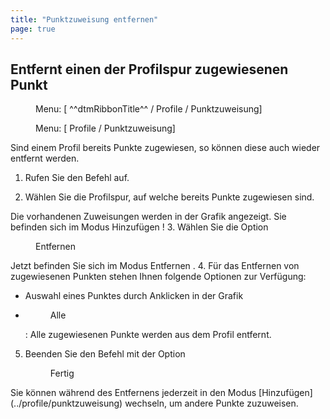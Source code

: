 ```yaml
---
title: "Punktzuweisung entfernen"
page: true
---
```

## Entfernt einen der Profilspur zugewiesenen Punkt 
<GeoDesigner> <Menu> Menu: [ ^^dtmRibbonTitle^^ / Profile / Punktzuweisung] </Menu> </GeoDesigner><GeoMapper> <Menu> Menu: [ Profile / Punktzuweisung] </Menu> </GeoMapper>

Sind einem Profil bereits Punkte zugewiesen, so k&#246;nnen diese auch wieder entfernt werden.


1. Rufen Sie den Befehl auf.

2. W&#228;hlen Sie die Profilspur, auf welche bereits Punkte  zugewiesen sind. 


<Success>
Die vorhandenen Zuweisungen werden in der Grafik angezeigt.

</Success>

<Warning>
Sie befinden sich im Modus 
 <Italic> Hinzuf&#252;gen
 </Italic> !

</Warning>
3. W&#228;hlen Sie die Option <Menu>Entfernen</Menu> 

<Success>
Jetzt befinden Sie sich im Modus 
 <Italic> Entfernen
 </Italic> .

</Success>
4. F&#252;r das Entfernen von zugewiesenen Punkten stehen Ihnen folgende Optionen zur Verf&#252;gung:

- Auswahl eines Punktes durch Anklicken in der Grafik

- <Menu>Alle</Menu> : Alle zugewiesenen Punkte werden aus dem Profil entfernt.



5. Beenden Sie den Befehl mit der Option <Menu>Fertig</Menu> 



<Success>
Sie k&#246;nnen w&#228;hrend des Entfernens  jederzeit in den Modus  <Italic> [Hinzuf&#252;gen](../profile/punktzuweisung)
 </Italic>  wechseln, um andere Punkte zuzuweisen.
</Success>
